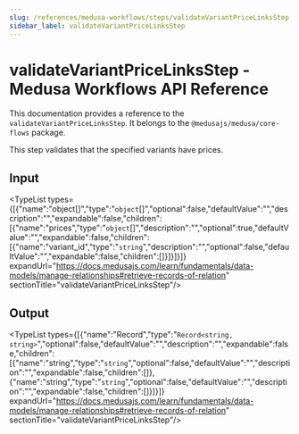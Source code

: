 ```yaml
---
slug: /references/medusa-workflows/steps/validateVariantPriceLinksStep
sidebar_label: validateVariantPriceLinksStep
---
```



# validateVariantPriceLinksStep - Medusa Workflows API Reference

This documentation provides a reference to the `validateVariantPriceLinksStep`. It belongs to the `@medusajs/medusa/core-flows` package.

This step validates that the specified variants have prices.

## Input

<TypeList types={[{"name":"object[]","type":"`object`[]","optional":false,"defaultValue":"","description":"","expandable":false,"children":[{"name":"prices","type":"`object`[]","description":"","optional":true,"defaultValue":"","expandable":false,"children":[{"name":"variant_id","type":"`string`","description":"","optional":false,"defaultValue":"","expandable":false,"children":[]}]}]}]} expandUrl="https://docs.medusajs.com/learn/fundamentals/data-models/manage-relationships#retrieve-records-of-relation" sectionTitle="validateVariantPriceLinksStep"/>

## Output

<TypeList types={[{"name":"Record","type":"`Record<string, string>`","optional":false,"defaultValue":"","description":"","expandable":false,"children":[{"name":"string","type":"`string`","optional":false,"defaultValue":"","description":"","expandable":false,"children":[]},{"name":"string","type":"`string`","optional":false,"defaultValue":"","description":"","expandable":false,"children":[]}]}]} expandUrl="https://docs.medusajs.com/learn/fundamentals/data-models/manage-relationships#retrieve-records-of-relation" sectionTitle="validateVariantPriceLinksStep"/>
